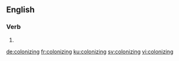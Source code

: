 
==English==

===Verb===
{{head|en|present participle}}

# {{present participle of|colonize|lang=en}}

[[de:colonizing]]
[[fr:colonizing]]
[[ku:colonizing]]
[[sv:colonizing]]
[[vi:colonizing]]